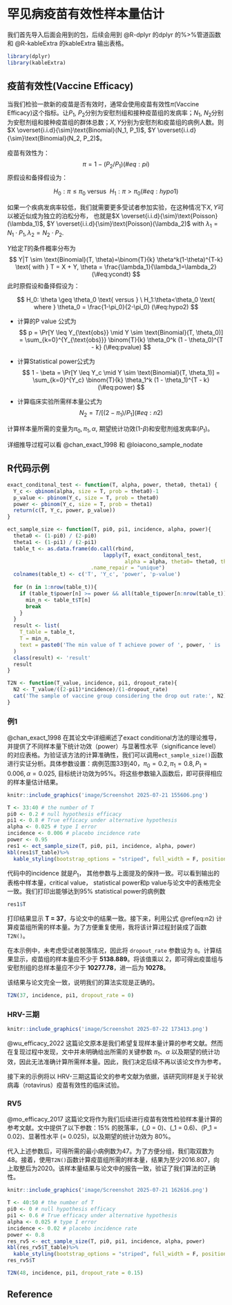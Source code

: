 \newpage

# 罕见病疫苗有效性样本量估计{-}

我们首先导入后面会用到的包，后续会用到 @R-dplyr 的dplyr  的%>%管道函数和 @R-kableExtra 的kableExtra  输出表格。
```r
library(dplyr)
library(kableExtra)
```


## 疫苗有效性(Vaccine Efficacy)

当我们检验一款新的疫苗是否有效时，通常会使用疫苗有效性$\pi$(Vaccine Efficacy)这个指标。让$P_1$, $P_2$分别为安慰剂组和接种疫苗组的发病率；$N_1$, $N_2$分别为安慰剂组和接种疫苗组的群体总数；$X, Y$分别为安慰剂和疫苗组的病例人数。则$X \overset{i.i.d}{\sim}\text{Binomial}(N_1, P_1)$, $Y \overset{i.i.d}{\sim}\text{Binomial}(N_2, P_2)$。 

疫苗有效性为：
$$
  \pi = 1-(P_2/P_1)
  (\#eq:pi)
$$
原假设和备择假设为：

$$
  H_0: \pi \leq \pi_0 \text{ versus } \ H_1:\pi>\pi_0   
  (\#eq:hypo1)
$$


如果一个疾病发病率较低，我们就需要更多受试者参加实验，在这种情况下$X, Y$可以被近似成为独立的泊松分布，
也就是$X \overset{i.i.d}{\sim}\text{Poisson}(\lambda_1)$, $Y \overset{i.i.d}{\sim}\text{Poisson}(\lambda_2)$ with $\lambda_1 = N_1\cdot P_1, \lambda_2 = N_2\cdot P_2$. 

$Y$给定$T$的条件概率分布为 
$$
  Y|T \sim \text{Binomial}(T, \theta)=\binom{T}{k} \theta^k(1-\theta)^{T-k} \text{ with } T = X + Y, \theta = \frac{\lambda_1}{\lambda_1=\lambda_2}
  (\#eq:ycondt)
$$
此时原假设和备择假设为：

$$
  H_0: \theta \geq \theta_0 \text{ versus } \ H_1:\theta<\theta_0 \text{ where } \theta_0 = \frac{1-\pi_0}{2-\pi_0}
  (\#eq:hypo2)
$$


- 计算的P value 公式为
$$
  p = \Pr[Y \leq Y_{\text{obs}} \mid Y \sim \text{Binomial}(T, \theta_0)] = \sum_{k=0}^{Y_{\text{obs}}} \binom{T}{k} \theta_0^k (1 - \theta_0)^{T - k}
  (\#eq:pvalue)
$$
 
- 计算Statistical power公式为
$$
  1 - \beta = \Pr[Y \leq Y_c \mid Y \sim \text{Binomial}(T, \theta_1)] = \sum_{k=0}^{Y_c} \binom{T}{k} \theta_1^k (1 - \theta_1)^{T - k}
  (\#eq:power)
$$

- 计算临床实验所需样本量公式为
$$
  N_2 = T/[(2-\pi_1)/P_1]
  (\#eq:n2)
$$

计算样本量所需的变量为$\pi_0, \pi_1, \alpha$, 期望统计功效(1-$\beta$)和安慰剂组发病率($P_1$)。

详细推导过程可以看 @chan_exact_1998 和 @loiacono_sample_nodate


## R代码示例

```r
exact_conditonal_test <- function(T, alpha, power, theta0, theta1) {
  Y_c <- qbinom(alpha, size = T, prob = theta0)-1
  p_value <- pbinom(Y_c, size = T, prob = theta0)
  power <- pbinom(Y_c, size = T, prob = theta1)
  return(c(T, Y_c, power, p_value))
}

ect_sample_size <- function(T, pi0, pi1, incidence, alpha, power){
  theta0 <- (1-pi0) / (2-pi0)
  theta1 <- (1-pi1) / (2-pi1)
  table_t <- as.data.frame(do.call(rbind, 
                               lapply(T, exact_conditonal_test, 
                                      alpha = alpha, theta0= theta0, theta1 = theta1)), 
                           .name_repair = "unique")
  colnames(table_t) <- c('T', 'Y_c', 'power', 'p-value')
  
  for (n in 1:nrow(table_t)){
    if (table_t$power[n] >= power && all(table_t$power[n:nrow(table_t)] >= power)) {
      min_n <- table_t$T[n]
      break
    }
  }
  result <- list(
    T_table = table_t,
    T = min_n,
    text = paste0('The min value of T achieve power of ', power, ' is ', min_n)
  )
  class(result) <- 'result'
  result
}

T2N <- function(T_value, incidence, pi1, dropout_rate){
  N2 <- T_value/((2-pi1)*incidence)/(1-dropout_rate)
  cat('The sample of vaccine group considering the drop out rate:', N2)
}


```


### 例1
@chan_exact_1998 在其论文中详细阐述了exact conditional方法的理论推导，并提供了不同样本量下统计功效（power）与显著性水平（significance level）的对应表格。为验证该方法的计算准确性，我们可以调用`ect_sample_size()`函数进行实证分析。具体参数设置：病例范围33到40，$\pi_0=0.2,\pi_1=0.8, P_1=0.006, \alpha=0.025$, 目标统计功效为95%。将这些参数输入函数后，即可获得相应的样本量估计结果。

```r
knitr::include_graphics('image/Screenshot 2025-07-21 155606.png')
```

```r
T <- 33:40 # the number of T
pi0 <- 0.2 # null hypothesis efficacy
pi1 <- 0.8 # True efficacy under alternative hypothesis
alpha <- 0.025 # type I error
incidence <- 0.006 # placebo incidence rate
power <- 0.95
res1 <- ect_sample_size(T, pi0, pi1, incidence, alpha, power)
kbl(res1$T_table)%>% 
  kable_styling(bootstrap_options = "striped", full_width = F, position = "left")
```
代码中的incidence 就是$P_1$， 其他参数与上面提及的保持一致。可以看到输出的表格中样本量，critical value， statistical power和p value与论文中的表格完全一致。我们打印出能够达到95% statistical power的病例数
```r
res1$T
```
打印结果显示 **T = 37**，与论文中的结果一致。接下来，利用公式 \@ref(eq:n2) 计算疫苗组所需的样本量。为了方便重复使用，我将该计算过程封装成了函数 `T2N()`。

在本示例中，未考虑受试者脱落情况，因此将 `dropout_rate` 参数设为 `0`。计算结果显示，疫苗组的样本量应不少于 **5138.889**。将该值乘以 2，即可得出疫苗组与安慰剂组的总样本量应不少于 **10277.78**，进一后为 **10278**。

该结果与论文完全一致，说明我们的算法实现是正确的。
```r
T2N(37, incidence, pi1, dropout_rate = 0)
```

### HRV-三期
```r
knitr::include_graphics('image/Screenshot 2025-07-22 173413.png')
```

@wu_efficacy_2022 这篇论文原本是我们希望复现样本量计算的参考文献。然而在复现过程中发现，文中并未明确给出所需的关键参数 $\pi_1$、$\alpha$ 以及期望的统计功效，因此无法准确计算所需样本量。因此，我们决定后续不再以该论文作为参考。

接下来的示例将以 HRV-三期这篇论文的参考文献为依据，该研究同样是关于轮状病毒（rotavirus）疫苗有效性的临床试验。


### RV5 
@mo_efficacy_2017 这篇论文将作为我们后续进行疫苗有效性检验样本量计算的参考文献。文中提供了以下参数：15% 的脱落率，\(\pi_0 = 0\)、\(\pi_1 = 0.6\)、\(P_1 = 0.02\)、显著性水平 \(\alpha = 0.025\)，以及期望的统计功效为 80%。

代入上述参数后，可得所需的最小病例数为47。为了方便分组，我们取双数为48。接着，使用`T2N()`函数计算疫苗组所需的样本量，结果为至少2016.807，向上取整后为2020。该样本量结果与论文中的报告一致，验证了我们算法的正确性。



```r
knitr::include_graphics('image/Screenshot 2025-07-21 162616.png')
```

```r
T <- 40:50 # the number of T
pi0 <- 0 # null hypothesis efficacy
pi1 <- 0.6 # True efficacy under alternative hypothesis
alpha <- 0.025 # type I error
incidence <- 0.02 # placebo incidence rate
power <- 0.8
res_rv5 <- ect_sample_size(T, pi0, pi1, incidence, alpha, power)
kbl(res_rv5$T_table)%>% 
  kable_styling(bootstrap_options = "striped", full_width = F, position = "left")
res_rv5$T

```

```r
T2N(48, incidence, pi1, dropout_rate = 0.15)
```

## Reference{-}




